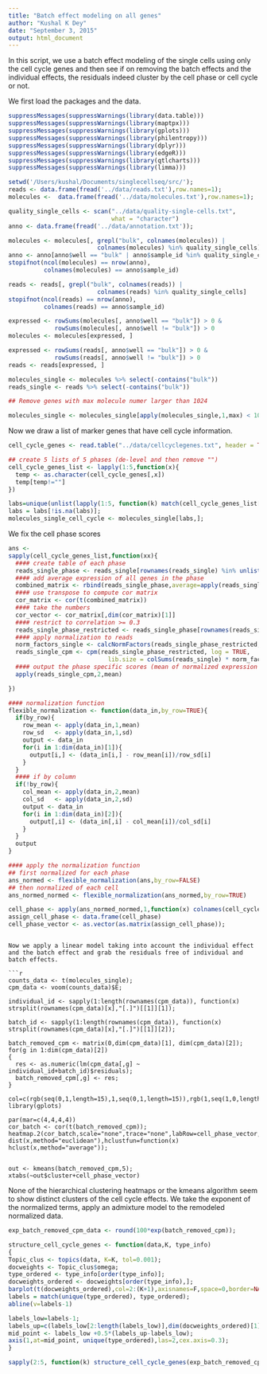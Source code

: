 ```yaml
---
title: "Batch effect modeling on all genes"
author: "Kushal K Dey"
date: "September 3, 2015"
output: html_document
---
```


In this script, we use a batch effect modeling of the single cells using only the cell cycle genes and then see if on removing the batch effects and the individual effects, the residuals indeed cluster by the cell phase or cell cycle or not. 


We first load the packages and the data.

```r
suppressMessages(suppressWarnings(library(data.table)))
suppressMessages(suppressWarnings(library(maptpx)))
suppressMessages(suppressWarnings(library(gplots)))
suppressMessages(suppressWarnings(library(philentropy)))
suppressMessages(suppressWarnings(library(dplyr)))
suppressMessages(suppressWarnings(library(edgeR)))
suppressMessages(suppressWarnings(library(qtlcharts)))
suppressMessages(suppressWarnings(library(limma)))
```

```r

setwd('/Users/kushal/Documents/singlecellseq/src/');
reads <- data.frame(fread('../data/reads.txt'),row.names=1);
molecules <-  data.frame(fread('../data/molecules.txt'),row.names=1);

```

```r
quality_single_cells <- scan("../data/quality-single-cells.txt",
                             what = "character")
anno <- data.frame(fread('../data/annotation.txt'));
```

```r
molecules <- molecules[, grepl("bulk", colnames(molecules)) |
                         colnames(molecules) %in% quality_single_cells]
anno <- anno[anno$well == "bulk" | anno$sample_id %in% quality_single_cells, ]
stopifnot(ncol(molecules) == nrow(anno),
          colnames(molecules) == anno$sample_id)

reads <- reads[, grepl("bulk", colnames(reads)) |
                         colnames(reads) %in% quality_single_cells]
stopifnot(ncol(reads) == nrow(anno),
          colnames(reads) == anno$sample_id)
```

```r
expressed <- rowSums(molecules[, anno$well == "bulk"]) > 0 &
             rowSums(molecules[, anno$well != "bulk"]) > 0
molecules <- molecules[expressed, ]

expressed <- rowSums(reads[, anno$well == "bulk"]) > 0 &
             rowSums(reads[, anno$well != "bulk"]) > 0
reads <- reads[expressed, ]

molecules_single <- molecules %>% select(-contains("bulk"))
reads_single <- reads %>% select(-contains("bulk"))

## Remove genes with max molecule numer larger than 1024

molecules_single <- molecules_single[apply(molecules_single,1,max) < 1024,];


```


Now we draw a list of marker genes that have cell cycle information.

```r

cell_cycle_genes <- read.table("../data/cellcyclegenes.txt", header = TRUE, sep="\t")

## create 5 lists of 5 phases (de-level and then remove "")
cell_cycle_genes_list <- lapply(1:5,function(x){
  temp <- as.character(cell_cycle_genes[,x])
  temp[temp!=""]
})

labs=unique(unlist(lapply(1:5, function(k) match(cell_cycle_genes_list[[k]],rownames(molecules_single)))));
labs = labs[!is.na(labs)];
molecules_single_cell_cycle <- molecules_single[labs,];


```


We fix the cell phase scores

```r
ans <-
sapply(cell_cycle_genes_list,function(xx){
  #### create table of each phase
  reads_single_phase <- reads_single[rownames(reads_single) %in% unlist(xx) ,]
  #### add average expression of all genes in the phase
  combined_matrix <- rbind(reads_single_phase,average=apply(reads_single_phase,2,mean))
  #### use transpose to compute cor matrix
  cor_matrix <- cor(t(combined_matrix))
  #### take the numbers
  cor_vector <- cor_matrix[,dim(cor_matrix)[1]]
  #### restrict to correlation >= 0.3 
  reads_single_phase_restricted <- reads_single_phase[rownames(reads_single_phase) %in% names(cor_vector[cor_vector >= 0.3]),]
  #### apply normalization to reads
  norm_factors_single <- calcNormFactors(reads_single_phase_restricted, method = "TMM")
  reads_single_cpm <- cpm(reads_single_phase_restricted, log = TRUE,
                            lib.size = colSums(reads_single) * norm_factors_single)
  #### output the phase specific scores (mean of normalized expression levels in the phase)
  apply(reads_single_cpm,2,mean)

})

#### normalization function
flexible_normalization <- function(data_in,by_row=TRUE){
  if(by_row){
    row_mean <- apply(data_in,1,mean)
    row_sd   <- apply(data_in,1,sd)
    output <- data_in
    for(i in 1:dim(data_in)[1]){
      output[i,] <- (data_in[i,] - row_mean[i])/row_sd[i]
    }
  }
  #### if by column
  if(!by_row){
    col_mean <- apply(data_in,2,mean)
    col_sd   <- apply(data_in,2,sd)
    output <- data_in
    for(i in 1:dim(data_in)[2]){
      output[,i] <- (data_in[,i] - col_mean[i])/col_sd[i]
    }
  }
  output
}

#### apply the normalization function
## first normalized for each phase
ans_normed <- flexible_normalization(ans,by_row=FALSE)
## then normalized of each cell
ans_normed_normed <- flexible_normalization(ans_normed,by_row=TRUE)

cell_phase <- apply(ans_normed_normed,1,function(x) colnames(cell_cycle_genes)[which.max(x)])
assign_cell_phase <- data.frame(cell_phase)
cell_phase_vector <- as.vector(as.matrix(assign_cell_phase));

```

```

Now we apply a linear model taking into account the individual effect and the batch effect and grab the residuals free of individual and batch effects.

```r

counts_data <- t(molecules_single);
cpm_data <- voom(counts_data)$E;

individual_id <- sapply(1:length(rownames(cpm_data)), function(x) strsplit(rownames(cpm_data)[x],"[.]")[[1]][1]);

batch_id <- sapply(1:length(rownames(cpm_data)), function(x) strsplit(rownames(cpm_data)[x],"[.]")[[1]][2]);

batch_removed_cpm <- matrix(0,dim(cpm_data)[1], dim(cpm_data)[2]);
for(g in 1:dim(cpm_data)[2])
{
  res <- as.numeric(lm(cpm_data[,g] ~ individual_id+batch_id)$residuals);
  batch_removed_cpm[,g] <- res;
}

col=c(rgb(seq(0,1,length=15),1,seq(0,1,length=15)),rgb(1,seq(1,0,length=15),seq(1,0,length=15)))
library(gplots)

par(mar=c(4,4,4,4))
cor_batch <- cor(t(batch_removed_cpm));
heatmap.2(cor_batch,scale="none",trace="none",labRow=cell_phase_vector,labCol=cell_phase_vector,breaks=c(seq(-1,0,0.07),seq(0,0.5,0.05),seq(0.6,1,0.1)),col=col,distfun=function(x) dist(x,method="euclidean"),hclustfun=function(x) hclust(x,method="average"));


out <- kmeans(batch_removed_cpm,5);
xtabs(~out$cluster+cell_phase_vector)
```

None of the hierarchical clustering heatmaps or the kmeans algorithm seem to show distinct clusters of the cell cycle effects. We take the exponent of the normalized terms, apply an admixture model to the remodeled normalized data.

```r
exp_batch_removed_cpm_data <- round(100*exp(batch_removed_cpm));

structure_cell_cycle_genes <- function(data,K, type_info)
{
Topic_clus <- topics(data, K=K, tol=0.001);
docweights <- Topic_clus$omega;
type_ordered <- type_info[order(type_info)];
docweights_ordered <- docweights[order(type_info),];
barplot(t(docweights_ordered),col=2:(K+1),axisnames=F,space=0,border=NA,main=paste("No. of clusters=",K),las=1,ylim=c(0,1),cex.axis=0.3,cex.main=1.4);
labels = match(unique(type_ordered), type_ordered);
abline(v=labels-1)

labels_low=labels-1;
labels_up=c(labels_low[2:length(labels_low)],dim(docweights_ordered)[1]);
mid_point <- labels_low +0.5*(labels_up-labels_low);
axis(1,at=mid_point, unique(type_ordered),las=2,cex.axis=0.3);
}

sapply(2:5, function(k) structure_cell_cycle_genes(exp_batch_removed_cpm_data,k,cell_phase_vector))


```


